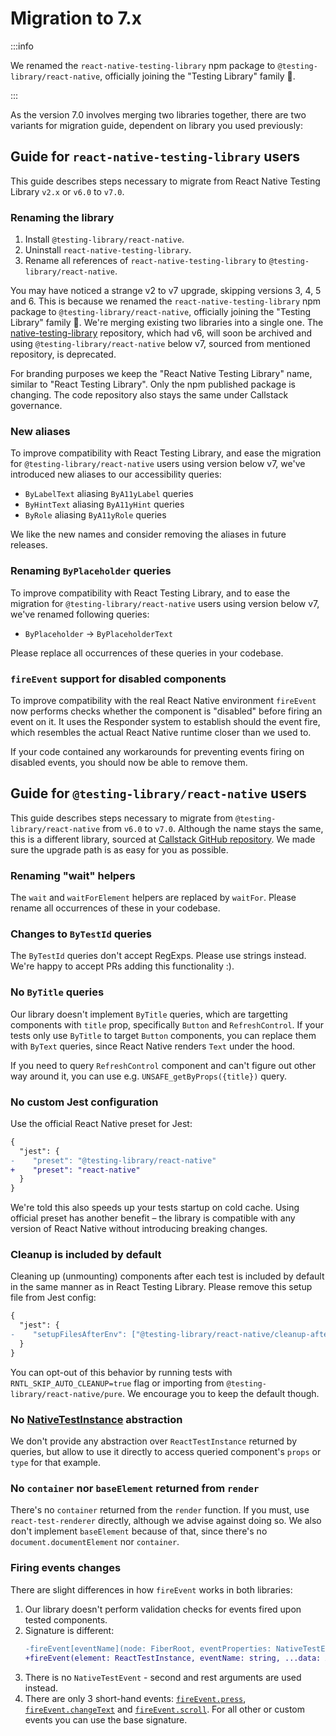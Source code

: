 # Migration to 7.x

:::info

We renamed the `react-native-testing-library` npm package to `@testing-library/react-native`, officially joining the "Testing Library" family 🎉.

:::

As the version 7.0 involves merging two libraries together, there are two variants for migration guide, dependent on library you used previously:

## Guide for `react-native-testing-library` users

This guide describes steps necessary to migrate from React Native Testing Library `v2.x` or `v6.0` to `v7.0`.

### Renaming the library

1. Install `@testing-library/react-native`.
1. Uninstall `react-native-testing-library`.
1. Rename all references of `react-native-testing-library` to `@testing-library/react-native`.

You may have noticed a strange v2 to v7 upgrade, skipping versions 3, 4, 5 and 6. This is because we renamed the `react-native-testing-library` npm package to `@testing-library/react-native`, officially joining the "Testing Library" family 🎉. We're merging existing two libraries into a single one. The [native-testing-library](https://github.com/testing-library/native-testing-library) repository, which had v6, will soon be archived and using `@testing-library/react-native` below v7, sourced from mentioned repository, is deprecated.

For branding purposes we keep the "React Native Testing Library" name, similar to "React Testing Library". Only the npm published package is changing. The code repository also stays the same under Callstack governance.

### New aliases

To improve compatibility with React Testing Library, and ease the migration for `@testing-library/react-native` users using version below v7, we've introduced new aliases to our accessibility queries:

- `ByLabelText` aliasing `ByA11yLabel` queries
- `ByHintText` aliasing `ByA11yHint` queries
- `ByRole` aliasing `ByA11yRole` queries

We like the new names and consider removing the aliases in future releases.

### Renaming `ByPlaceholder` queries

To improve compatibility with React Testing Library, and to ease the migration for `@testing-library/react-native` users using version below v7, we've renamed following queries:

- `ByPlaceholder` -> `ByPlaceholderText`

Please replace all occurrences of these queries in your codebase.

### `fireEvent` support for disabled components

To improve compatibility with the real React Native environment `fireEvent` now performs checks whether the component is "disabled" before firing an event on it. It uses the Responder system to establish should the event fire, which resembles the actual React Native runtime closer than we used to.

If your code contained any workarounds for preventing events firing on disabled events, you should now be able to remove them.

## Guide for `@testing-library/react-native` users

This guide describes steps necessary to migrate from `@testing-library/react-native` from `v6.0` to `v7.0`. Although the name stays the same, this is a different library, sourced at [Callstack GitHub repository](https://github.com/callstack/react-native-testing-library). We made sure the upgrade path is as easy for you as possible.

### Renaming "wait" helpers

The `wait` and `waitForElement` helpers are replaced by `waitFor`. Please rename all occurrences of these in your codebase.

### Changes to `ByTestId` queries

The `ByTestId` queries don't accept RegExps. Please use strings instead. We're happy to accept PRs adding this functionality :).

### No `ByTitle` queries

Our library doesn't implement `ByTitle` queries, which are targetting components with `title` prop, specifically `Button` and `RefreshControl`. If your tests only use `ByTitle` to target `Button` components, you can replace them with `ByText` queries, since React Native renders `Text` under the hood.

If you need to query `RefreshControl` component and can't figure out other way around it, you can use e.g. `UNSAFE_getByProps({title})` query.

### No custom Jest configuration

Use the official React Native preset for Jest:

```diff
{
  "jest": {
-    "preset": "@testing-library/react-native"
+    "preset": "react-native"
  }
}
```

We're told this also speeds up your tests startup on cold cache. Using official preset has another benefit – the library is compatible with any version of React Native without introducing breaking changes.

### Cleanup is included by default

Cleaning up (unmounting) components after each test is included by default in the same manner as in React Testing Library. Please remove this setup file from Jest config:

```diff
{
  "jest": {
-    "setupFilesAfterEnv": ["@testing-library/react-native/cleanup-after-each"]
  }
}
```

You can opt-out of this behavior by running tests with `RNTL_SKIP_AUTO_CLEANUP=true` flag or importing from `@testing-library/react-native/pure`. We encourage you to keep the default though.

### No [NativeTestInstance](https://www.native-testing-library.com/docs/api-test-instance) abstraction

We don't provide any abstraction over `ReactTestInstance` returned by queries, but allow to use it directly to access queried component's `props` or `type` for that example.

### No `container` nor `baseElement` returned from `render`

There's no `container` returned from the `render` function. If you must, use `react-test-renderer` directly, although we advise against doing so. We also don't implement `baseElement` because of that, since there's no `document.documentElement` nor `container`.

### Firing events changes

There are slight differences in how `fireEvent` works in both libraries:

1. Our library doesn't perform validation checks for events fired upon tested components.
1. Signature is different:
   ```diff
   -fireEvent[eventName](node: FiberRoot, eventProperties: NativeTestEvent)
   +fireEvent(element: ReactTestInstance, eventName: string, ...data: Array<any>)
   ```
1. There is no `NativeTestEvent` - second and rest arguments are used instead.
1. There are only 3 short-hand events: [`fireEvent.press`](docs/api/events/fire-event#press), [`fireEvent.changeText`](docs/api/events/fire-event#change-text) and [`fireEvent.scroll`](docs/api/events/fire-event#scroll). For all other or custom events you can use the base signature.
